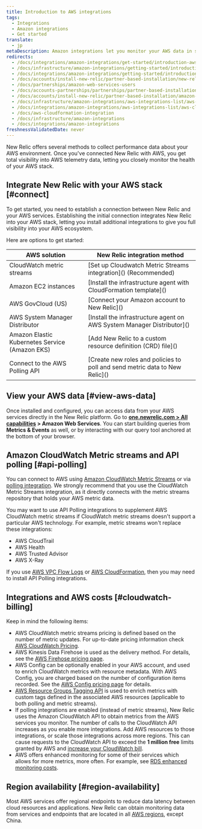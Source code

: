 ```yaml
---
title: Introduction to AWS integrations
tags:
  - Integrations
  - Amazon integrations
  - Get started
translate:
  - jp
metaDescription: Amazon integrations let you monitor your AWS data in several New Relic features.
redirects:
  - /docs/integrations/amazon-integrations/get-started/introduction-aws-integrations
  - /docs/infrastructure/amazon-integrations/getting-started/introduction-aws-integrations
  - /docs/integrations/amazon-integrations/getting-started/introduction-aws-integrations
  - /docs/accounts/install-new-relic/partner-based-installation/new-relic-aws-amazon-web-services
  - /docs/partnerships/amazon-web-services-users
  - /docs/accounts-partnerships/partnerships/partner-based-installation/amazon-web-services-aws-users
  - /docs/accounts/install-new-relic/partner-based-installation/amazon-web-services-aws-users
  - /docs/infrastructure/amazon-integrations/aws-integrations-list/aws-cloudformation-integration
  - /docs/integrations/amazon-integrations/aws-integrations-list/aws-cloudformation-integration
  - /docs/aws-cloudformation-integration
  - /docs/infrastructure/amazon-integrations
  - /docs/integrations/amazon-integrations
freshnessValidatedDate: never
---
```


New Relic offers several methods to collect performance data about your AWS environment. Once you've connected New Relic with AWS, you get total visibility into AWS telemetry data, letting you closely monitor the health of your AWS stack. 

## Integrate New Relic with your AWS stack [#connect]

To get started, you need to establish a connection between New Relic and your AWS services. Establishing the initial connection integrates New Relic into your AWS stack, letting you install additional integrations to give you full visibility into your AWS ecosystem. 

Here are options to get started:

<table>
    <thead>
        <tr>
            <th>
                AWS solution
            </th>
            <th>
                New Relic integration method
            </th>
        </tr>
    </thead>
    <tbody>
        <tr>
            <td>
                CloudWatch metric streams
            </td>
            <td>
                [Set up Cloudwatch Metric Streams integration]() (Recommended)
            </td>
        </tr>
        <tr>
            <td>
                Amazon EC2 instances
            </td>
            <td>
                [Install the infrastructure agent with CloudFormation template]()
            </td>
        </tr>
        <tr>
            <td>
                AWS GovCloud (US)
            </td>
            <td>
                [Connect your Amazon account to New Relic]()
            </td>
        </tr>
        <tr>
            <td>
                AWS System Manager Distributor
            </td>
            <td>
                [Install the infrastructure agent on AWS System Manager Distributor]()
            </td>
        </tr>
        <tr>
            <td>
                Amazon Elastic Kubernetes Service (Amazon EKS)
            </td>
            <td>
                [Add New Relic to a custom resource definition (CRD) file]()
            </td>
        </tr>
        <tr>
            <td>
                Connect to the AWS Polling API
            </td>
            <td>
                [Create new roles and policies to poll and send metric data to New Relic]()
            </td>
        </tr>
    </tbody>
</table>

## View your AWS data [#view-aws-data]

Once installed and configured, you can access data from your AWS services directly in the New Relic platform. Go to <DNT>**[one.newrelic.com > All capabilities](https://one.newrelic.com/all-capabilities) > Amazon Web Services**</DNT>. You can start building queries from <DNT>**Metrics & Events**</DNT> as well, or by interacting with our query tool anchored at the bottom of your browser.

## Amazon CloudWatch Metric streams and API polling [#api-polling]

You can connect to AWS using [Amazon CloudWatch Metric Streams](/docs/infrastructure/amazon-integrations/connect/aws-metric-stream/) or via [polling integration](/docs/infrastructure/amazon-integrations/connect/connect-aws-new-relic-infrastructure-monitoring/). We strongly recommend that you use the CloudWatch Metric Streams integration, as it directly connects with the metric streams repository that holds your AWS metric data. 

You may want to use <DNT>API Polling</DNT> integrations to supplement AWS CloudWatch metric streams if CloudWatch metric streams doesn't support a particular AWS technology. For example, metric streams won't replace these integrations:

* AWS CloudTrail
* AWS Health
* AWS Trusted Advisor
* AWS X-Ray

If you use [AWS VPC Flow Logs](/docs/infrastructure/amazon-integrations/aws-integrations-list/aws-vpc-flow-logs-monitoring-integration/) or [AWS CloudFormation](https://github.com/newrelic/cloudformation-partner-integration), then you may need to install API Polling integrations. 

## Integrations and AWS costs [#cloudwatch-billing]

Keep in mind the following items:

* AWS CloudWatch metric streams pricing is defined based on the number of metric updates. For up-to-date pricing information check [AWS CloudWatch Pricing](https://docs.aws.amazon.com/AmazonCloudWatch/latest/monitoring/CloudWatch-Metric-Streams.html).
* AWS Kinesis Data Firehose is used as the delivery method. For details, see the [AWS Firehose pricing page](https://aws.amazon.com/kinesis/data-firehose/pricing/).
* AWS Config can be optionally enabled in your AWS account, and used to enrich CloudWatch metrics with resource metadata. With AWS Config, you are charged based on the number of configuration items recorded. See the [AWS Config pricing page](https://aws.amazon.com/config/pricing/) for details.
* [AWS Resource Groups Tagging API](https://docs.aws.amazon.com/resourcegroupstagging/latest/APIReference/overview.html) is used to enrich metrics with custom tags defined in the associated AWS resources (applicable to both polling and metric streams).
* If polling integrations are enabled (instead of metric streams), New Relic uses the Amazon CloudWatch API to obtain metrics from the AWS services you monitor. The number of calls to the CloudWatch API increases as you enable more integrations. Add AWS resources to those integrations, or scale those integrations across more regions. This can cause requests to the CloudWatch API to exceed the <DNT>**1 million free**</DNT> limits granted by AWS and [increase your CloudWatch bill](/docs/infrastructure/amazon-integrations/troubleshooting/cloudwatch-billing-increase).
* AWS offers enhanced monitoring for some of their services which allows for more metrics, more often. For example, see [RDS enhanced monitoring costs](https://docs.aws.amazon.com/AmazonRDS/latest/UserGuide/USER_Monitoring.OS.overview.html#USER_Monitoring.OS.cost).

## Region availability [#region-availability]

Most AWS services offer regional endpoints to reduce data latency between cloud resources and applications. New Relic can obtain monitoring data from services and endpoints that are located in all [AWS regions](http://docs.aws.amazon.com/general/latest/gr/rande.html), except China.
